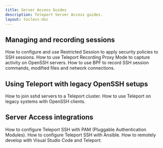 ```yaml
---
title: Server Access Guides
description: Teleport Server Access guides.
layout: tocless-doc
---
```


## Managing and recording sessions

<TileSet>
  <Tile icon="server" title="Restricted Session" href="./guides/restricted-session.mdx">
    How to configure and use Restricted Session to apply security policies to SSH sessions.
  </Tile>
  <Tile icon="server" title="Recording Proxy Mode" href="./guides/recording-proxy-mode.mdx">
    How to use Teleport Recording Proxy Mode to capture activity on OpenSSH servers.
  </Tile>
  <Tile icon="server" title="BPF Session Recording" href="./guides/bpf-session-recording.mdx">
    How to use BPF to record SSH session commands, modified files and network connections.
  </Tile>
</TileSet>

## Using Teleport with legacy OpenSSH setups

<TileSet>
  <Tile icon="server" title="Using Teleport with sshd" href="./guides/openssh-server.mdx">
    How to join sshd servers to a Teleport cluster.
  </Tile>
  <Tile icon="server" title="Using Teleport with OpenSSH Clients" href="./guides/openssh-client.mdx">
    How to use Teleport on legacy systems with OpenSSH clients.
  </Tile>
</TileSet>

## Server Access integrations

<TileSet>
  <Tile icon="server" title="Using Teleport with PAM" href="./guides/ssh-pam.mdx">
    How to configure Teleport SSH with PAM (Pluggable Authentication Modules).
  </Tile>
  <Tile icon="server" title="Using Teleport with Ansible" href="./guides/ansible.mdx">
    How to configure Teleport SSH with Ansible.
  </Tile>
  <Tile icon="server" title="Visual Studio Code" href="./guides/vscode.mdx">
    How to remotely develop with Visual Studio Code and Teleport.
  </Tile>
</TileSet>